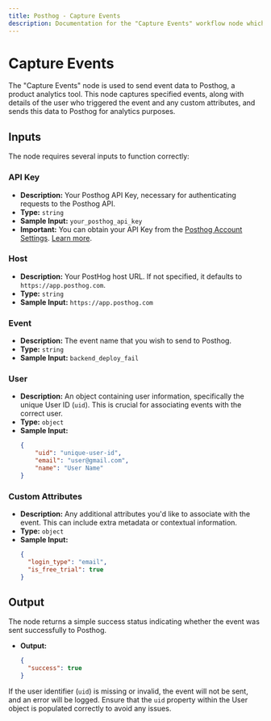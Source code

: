 ```yaml
---
title: Posthog - Capture Events
description: Documentation for the "Capture Events" workflow node which sends an event to Posthog along with user details and custom attributes.
---
```



# Capture Events
The "Capture Events" node is used to send event data to Posthog, a product analytics tool. This node captures specified events, along with details of the user who triggered the event and any custom attributes, and sends this data to Posthog for analytics purposes.

<Node id="@buildship/posthog-capture-events" version="1.2.0" />

## Inputs

The node requires several inputs to function correctly:

### API Key
- **Description:** Your Posthog API Key, necessary for authenticating requests to the Posthog API. 
- **Type:** `string`
- **Sample Input:** `your_posthog_api_key`
- **Important:** You can obtain your API Key from the [Posthog Account Settings](https://app.posthog.com/me/settings). [Learn more](https://posthog.com/docs/api#how-to-obtain-a-personal-api-key).

### Host
- **Description:** Your PostHog host URL. If not specified, it defaults to `https://app.posthog.com`.
- **Type:** `string`
- **Sample Input:** `https://app.posthog.com`

### Event
- **Description:** The event name that you wish to send to Posthog.
- **Type:** `string`
- **Sample Input:** `backend_deploy_fail`

### User
- **Description:** An object containing user information, specifically the unique User ID (`uid`). This is crucial for associating events with the correct user.
- **Type:** `object`
- **Sample Input:**
  ```json
  {
      "uid": "unique-user-id",
      "email": "user@gmail.com",
      "name": "User Name"
  }
  ```

### Custom Attributes
- **Description:** Any additional attributes you'd like to associate with the event. This can include extra metadata or contextual information.
- **Type:** `object`
- **Sample Input:**
  ```json
  {
    "login_type": "email",
    "is_free_trial": true
  }
  ```

## Output

The node returns a simple success status indicating whether the event was sent successfully to Posthog.

- **Output:**
  ```json
  {
    "success": true
  }
  ```

If the user identifier (`uid`) is missing or invalid, the event will not be sent, and an error will be logged. Ensure that the `uid` property within the User object is populated correctly to avoid any issues.